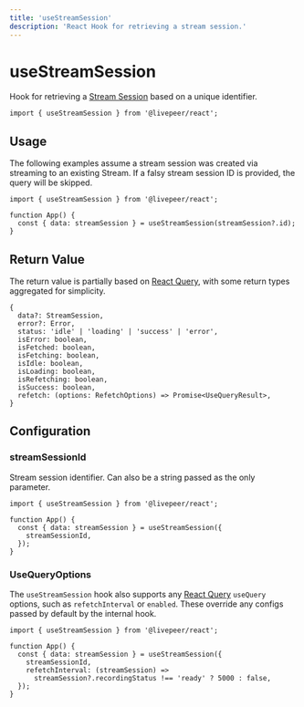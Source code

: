```yaml
---
title: 'useStreamSession'
description: 'React Hook for retrieving a stream session.'
---
```


# useStreamSession

Hook for retrieving a [Stream Session](https://github.com/livepeer/livepeer.js/blob/main/packages/core/src/types/provider.ts)
based on a unique identifier.

```tsx
import { useStreamSession } from '@livepeer/react';
```

## Usage

The following examples assume a stream session was created via streaming to an existing Stream. If a falsy
stream session ID is provided, the query will be skipped.

```tsx
import { useStreamSession } from '@livepeer/react';

function App() {
  const { data: streamSession } = useStreamSession(streamSession?.id);
}
```

## Return Value

The return value is partially based on [React Query](https://tanstack.com/query/v4/docs/reference/useQuery), with some return types
aggregated for simplicity.

```tsx
{
  data?: StreamSession,
  error?: Error,
  status: 'idle' | 'loading' | 'success' | 'error',
  isError: boolean,
  isFetched: boolean,
  isFetching: boolean,
  isIdle: boolean,
  isLoading: boolean,
  isRefetching: boolean,
  isSuccess: boolean,
  refetch: (options: RefetchOptions) => Promise<UseQueryResult>,
}
```

## Configuration

### streamSessionId

Stream session identifier. Can also be a string passed as the only parameter.

```tsx {5}
import { useStreamSession } from '@livepeer/react';

function App() {
  const { data: streamSession } = useStreamSession({
    streamSessionId,
  });
}
```

### UseQueryOptions

The `useStreamSession` hook also supports any [React Query](https://tanstack.com/query/v4/docs/reference/useQuery) `useQuery` options, such as
`refetchInterval` or `enabled`. These override any configs passed by default by the internal hook.

```tsx {6-7}
import { useStreamSession } from '@livepeer/react';

function App() {
  const { data: streamSession } = useStreamSession({
    streamSessionId,
    refetchInterval: (streamSession) =>
      streamSession?.recordingStatus !== 'ready' ? 5000 : false,
  });
}
```
